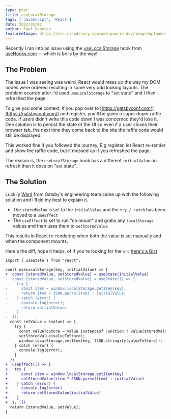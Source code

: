 ```yaml
---
type: post
title: useLocalStorage
tags: ['JavaScript', 'React']
date: 2022/01/02
author: Paul Scanlon
featuredImage: https://res.cloudinary.com/www-paulie-dev/image/upload/v1641062596/paulie.dev/2022/01/use-local-storage_hj0ddg.jpg
---
```


Recently I ran into an issue using the [useLocalStorage](https://usehooks.com/useLocalStorage) hook from
[useHooks.com](https://usehooks.com/) -- which is brills by the way!

## The Problem

The issue I was seeing was weird, React would mess up the way my DOM nodes were ordered resulting in some very odd
looking layouts. The problem ocurred after i'd used `useLocalStorage` to "set state" and I then refreshed the page.

To give you some context, if you pop over to [https://gatsbyconf.com/](https://gatsbyconf.com/) and register, you'll be
given a super duper raffle code. If users didn't write this code down I was concerned they'd lose it. One solution is to
persist the state of the UI so even if a user closes their browser tab, the next time they come back to the site the
raffle code would still be displayed.

This worked fine if you followed the journey, E.g register, let React re-render and show the raffle code, but it messed
up if you refreshed the page.

The reason is, the `useLocalStorage` hook has a different `initialValue` on refresh than it does on "set state".

## The Solution

Luckily [Ward](https://twitter.com/wardpeet) from Gatsby's engineering team came up with the following solution and i'll
do my best to explain it.

- The `storedValue` is set to the `initialValue` and the `try / catch` has been moved to a `useEffect`
- The `useEffect` is set to run "on mount" and grabs any `localStorage` values and then uses them to `setStoredValue`

This results in React re-rendering when both the value is set manually and when the component mounts.

Here's the diff, hope it helps, of if you're looking for the `src`
[here's a Gist](https://gist.github.com/PaulieScanlon/433f3113e42da97339e6707278f9524c)

```diff
import { useState } from "react";

const useLocalStorage(key, initialValue) => {
+  const [storedValue, setStoredValue] = useState(initialValue)
-  const [storedValue, setStoredValue] = useState(() => {
-    try {
-      const item = window.localStorage.getItem(key);
-      return item ? JSON.parse(item) : initialValue;
-    } catch (error) {
-      console.log(error);
-      return initialValue;
-    }
-  });
  const setValue = (value) => {
    try {
      const valueToStore = value instanceof Function ? value(storedValue) : value;
      setStoredValue(valueToStore);
      window.localStorage.setItem(key, JSON.stringify(valueToStore));
    } catch (error) {
      console.log(error);
    }
  };
+  useEffect(() => {
+   try {
+      const item = window.localStorage.getItem(key)
+      setStoredValue(item ? JSON.parse(item) : initialValue)
+    } catch (error) {
+      console.log(error)
+      return setStoredValue(initialValue)
+    }
+  }, [])
  return [storedValue, setValue];
}
```
